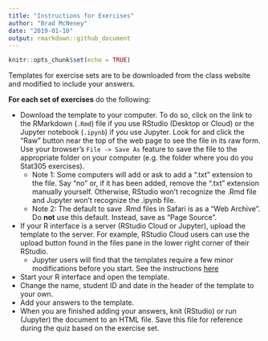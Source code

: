 ```yaml
---
title: "Instructions for Exercises"
author: "Brad McNeney"
date: "2019-01-10"
output: rmarkdown::github_document
---
```


```r
knitr::opts_chunk$set(echo = TRUE)
```


Templates for exercise sets are
to be downloaded from the class website and 
modified to include your answers. 

**For each set of exercises** do the following:

* Download the template to your computer.
To do so, click on the link to the RMarkdown
(`.Rmd`) file if
you use RStudio (Desktop or Cloud) or the 
Jupyter notebook (`.ipynb`) if you use Jupyter.
Look for and click the "Raw" button near the top of the web page to see the 
file in its raw form. Use your browser's 
`File -> Save As`
feature to save the file to the appropriate folder on your computer (e.g. the folder where you do you Stat305 exercises).
    + Note 1: Some computers will add or ask to add a ".txt" extension to the file. Say "no" or, if it has been added, remove the ".txt" extension manually yourself. Otherwise, RStudio won't recognize the .Rmd file and Jupyter won't recognize the .ipynb file.
    + Note 2: The default to save .Rmd files in Safari
    is as a "Web Archive". Do **not** use this default.
    Instead, save as "Page Source".
* If your R interface is a server (RStudio Cloud or
Jupyter), upload the template to the server.
For example, RStudio Cloud users can use the upload button 
found in the files pane in the lower right corner of their RStudio.
    + Jupyter users will find that the templates require a
    few minor modifications before you start. See
    the instructions [here](https://github.com/SFUStatgen/RforStat2/blob/master/SFUStat305/Exercises/Instructions/TemplateMods.pdf)
* Start your R interface and open the template.
* Change the name, student ID and date in the 
header of the template to your own.
* Add your answers to the template.
* When you are finished adding your
answers, knit (RStudio) or run (Jupyter) the 
document to an HTML file. Save this 
file for reference during the quiz based on the 
exercise set.